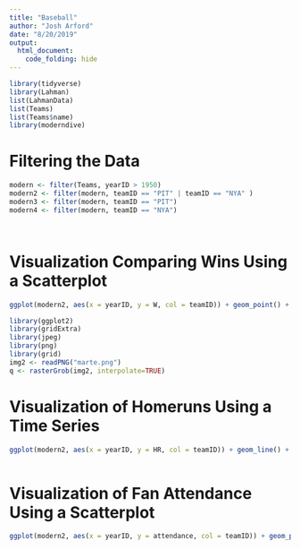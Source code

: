 ```yaml
---
title: "Baseball"
author: "Josh Arford"
date: "8/20/2019"
output: 
  html_document:
    code_folding: hide
---
```


```r
library(tidyverse)
library(Lahman)
list(LahmanData)
list(Teams)
list(Teams$name)
library(moderndive)
```

# Filtering the Data 
 
```r
modern <- filter(Teams, yearID > 1950)
modern2 <- filter(modern, teamID == "PIT" | teamID == "NYA" )
modern3 <- filter(modern, teamID == "PIT")
modern4 <- filter(modern, teamID == "NYA")




```

# Visualization Comparing Wins Using a Scatterplot

```r
ggplot(modern2, aes(x = yearID, y = W, col = teamID)) + geom_point() + geom_smooth(method = "loess", se = FALSE) + xlab("Year") + ylab("Wins") + ggtitle(expression("Wins from 1950 - Present"))
```

```r
library(ggplot2)
library(gridExtra)
library(jpeg)
library(png)
library(grid)
img2 <- readPNG("marte.png")
q <- rasterGrob(img2, interpolate=TRUE)
```

# Visualization of Homeruns Using a Time Series

```r
ggplot(modern2, aes(x = yearID, y = HR, col = teamID)) + geom_line() + xlab("Year") + ylab("Homeruns") + ggtitle(expression("Homeruns from 1950 - Present")) 



```


# Visualization of Fan Attendance Using a Scatterplot

```r
ggplot(modern2, aes(x = yearID, y = attendance, col = teamID)) + geom_point() + geom_smooth(method = "loess", se = FALSE) + xlab("Year") + ylab("Attendance") + ggtitle(expression("Attendance Since 1950")) 
```

